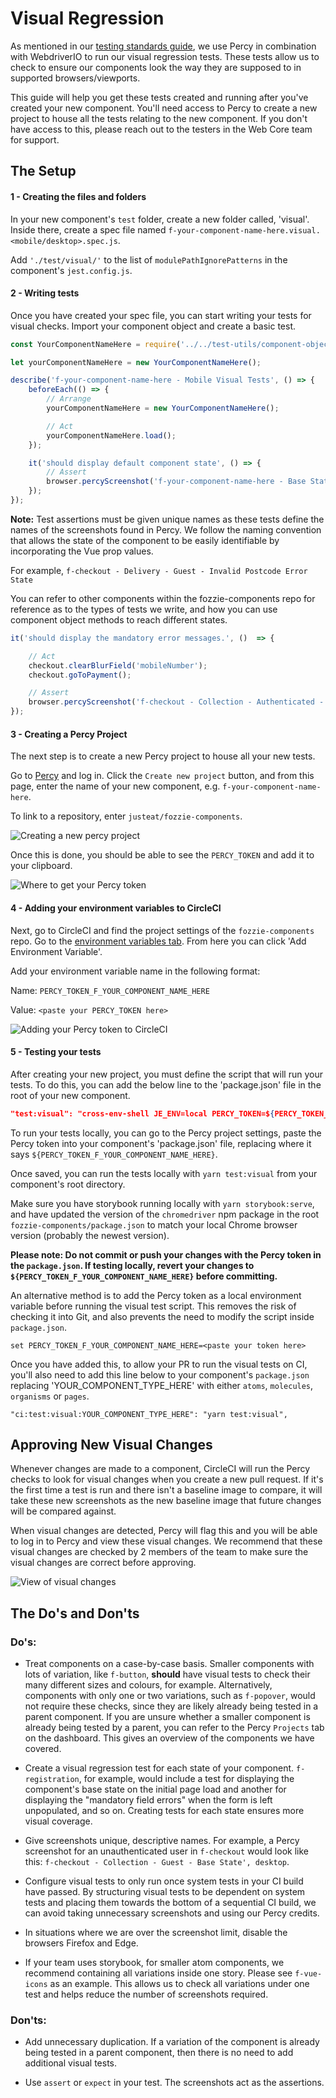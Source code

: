 <Meta title="Documentation/Standards/Testing/Visual Regression"/>

# Visual Regression

As mentioned in our [testing standards guide](https://vue.pie.design/?path=/story/documentation-standards-testing-overview--page),
we use Percy in combination with WebdriverIO to run our visual regression tests.
These tests allow us to check to ensure our components look the way they are supposed to in supported browsers/viewports.

This guide will help you get these tests created and running after you've created your new component.
You'll need access to Percy to create a new project to house all the tests relating to the new component.
If you don't have access to this, please reach out to the testers in the Web Core team for support.

## The Setup

#### 1 - Creating the files and folders
In your new component's `test` folder, create a new folder called, 'visual'.
Inside there, create a spec file named `f-your-component-name-here.visual.<mobile/desktop>.spec.js`.

Add `'./test/visual/'` to the list of `modulePathIgnorePatterns` in the component's `jest.config.js`.

#### 2 - Writing tests
Once you have created your spec file, you can start writing your tests for visual checks.
Import your component object and create a basic test.

```javascript
const YourComponentNameHere = require('../../test-utils/component-objects/f-yourComponentNameHere.component');

let yourComponentNameHere = new YourComponentNameHere();

describe('f-your-component-name-here - Mobile Visual Tests', () => {
    beforeEach(() => {
        // Arrange
        yourComponentNameHere = new YourComponentNameHere();

        // Act
        yourComponentNameHere.load();
    });

    it('should display default component state', () => {
        // Assert
        browser.percyScreenshot('f-your-component-name-here - Base State', 'mobile');
    });
});
```

**Note:** Test assertions must be given unique names as these tests define the names of the screenshots found in Percy.
We follow the naming convention that allows the state of the component to be easily identifiable by incorporating the Vue prop values.

For example, `f-checkout - Delivery - Guest - Invalid Postcode Error State`

You can refer to other components within the fozzie-components repo for reference as to the types of tests we write,
and how you can use component object methods to reach different states.

```javascript
it('should display the mandatory error messages.', ()  => {

	// Act
	checkout.clearBlurField('mobileNumber');
	checkout.goToPayment();

	// Assert
	browser.percyScreenshot('f-checkout - Collection - Authenticated - Mandatory Errors State', 'desktop');
});
```

#### 3 - Creating a Percy Project
The next step is to create a new Percy project to house all your new tests.

Go to [Percy](https://percy.io/recent-project) and log in.
Click the `Create new project` button, and from this page, enter the name of your new component, e.g. `f-your-component-name-here`.

To link to a repository, enter `justeat/fozzie-components`.

![Creating a new percy project](./percy-new-project.png)

Once this is done, you should be able to see the `PERCY_TOKEN` and add it to your clipboard.

![Where to get your Percy token](./percy-project.png)


#### 4 - Adding your environment variables to CircleCI
Next, go to CircleCI and find the project settings of the `fozzie-components` repo.
Go to the [environment variables tab](https://app.circleci.com/settings/project/github/justeat/fozzie-components/environment-variables).
From here you can click 'Add Environment Variable'.

Add your environment variable name in the following format:

Name: `PERCY_TOKEN_F_YOUR_COMPONENT_NAME_HERE`

Value: `<paste your PERCY_TOKEN here>`

![Adding your Percy token to CircleCI](./percy-circleci-env-var.png)


#### 5 - Testing your tests
After creating your new project, you must define the script that will run your tests.
To do this, you can add the below line to the 'package.json' file in the root of your new component.

```json
"test:visual": "cross-env-shell JE_ENV=local PERCY_TOKEN=${PERCY_TOKEN_F_YOUR_COMPONENT_NAME_HERE} TEST_TYPE=visual percy exec -- wdio ../../../../wdio-chrome.conf.js",
```

To run your tests locally, you can go to the Percy project settings, paste the Percy token into your component's 'package.json' file,
replacing where it says `${PERCY_TOKEN_F_YOUR_COMPONENT_NAME_HERE}`.

Once saved, you can run the tests locally with `yarn test:visual` from your component's root directory.

Make sure you have storybook running locally with `yarn storybook:serve`,
and have updated the version of the `chromedriver` npm package in the root `fozzie-components/package.json`
to match your local Chrome browser version (probably the newest version).

**Please note: Do not commit or push your changes with the Percy token in the `package.json`. If testing locally, revert your changes to `${PERCY_TOKEN_F_YOUR_COMPONENT_NAME_HERE}` before committing.**

An alternative method is to add the Percy token as a local environment variable before running the visual test script.
This removes the risk of checking it into Git, and also prevents the need to modify the script inside `package.json`.

```
set PERCY_TOKEN_F_YOUR_COMPONENT_NAME_HERE=<paste your token here>
```

Once you have added this, to allow your PR to run the visual tests on CI, you'll also need to add this line below to your component's `package.json` replacing 'YOUR_COMPONENT_TYPE_HERE' with either `atoms`, `molecules`, `organisms` or `pages`.

```
"ci:test:visual:YOUR_COMPONENT_TYPE_HERE": "yarn test:visual",
```

## Approving New Visual Changes

Whenever changes are made to a component, CircleCI will run the Percy checks to look for visual changes when you create a new pull request. If it's the first time a test is run and there isn't a baseline image to compare, it will take these new screenshots as the new baseline image that future changes will be compared against.

When visual changes are detected, Percy will flag this and you will be able to log in to Percy and view these visual changes. We recommend that these visual changes are checked by 2 members of the team to make sure the visual changes are correct before approving.

![View of visual changes](./percy-visual-changes.png)


## The Do's and Don'ts


### Do's:

* Treat components on a case-by-case basis. Smaller components with lots of variation, like `f-button`, **should** have visual tests to check their many different sizes and colours, for example. Alternatively, components with only one or two variations, such as `f-popover`, would not require these checks, since they are likely already being tested in a parent component. If you are unsure whether a smaller component is already being tested by a parent, you can refer to the Percy `Projects` tab on the dashboard. This gives an overview of the components we have covered.


* Create a visual regression test for each state of your component. `f-registration`, for example, would include a test for displaying the component's base state on the initial page load and another for displaying the "mandatory field errors" when the form is left unpopulated, and so on. Creating tests for each state ensures more visual coverage.


* Give screenshots unique, descriptive names. For example, a Percy screenshot for an unauthenticated user in `f-checkout` would look like this: `f-checkout - Collection - Guest - Base State', desktop`.


* Configure visual tests to only run once system tests in your CI build have passed. By structuring visual tests to be dependent on system tests and placing them towards the bottom of a sequential CI build, we can avoid taking unnecessary screenshots and using our Percy credits.


* In situations where we are over the screenshot limit, disable the browsers Firefox and Edge.


* If your team uses storybook, for smaller atom components, we recommend containing all variations inside one story. Please see `f-vue-icons` as an example. This allows us to check all variations under one test and helps reduce the number of screenshots required.


### Don'ts:

* Add unnecessary duplication. If a variation of the component is already being tested in a parent component, then there is no need to add additional visual tests.


* Use `assert` or `expect` in your test. The screenshots act as the assertions.
